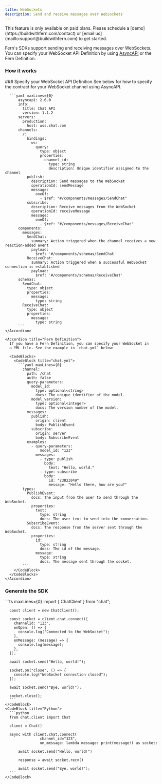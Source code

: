 ```yaml
---
title: WebSockets
description: Send and receive messages over WebSockets
---
```


<Warning title='Pro Feature'>
  This feature is only available on paid plans. Please schedule a [demo](https://buildwithfern.com/contact) 
  or [email us](mailto:support@buildwithfern.com) to get started. 
</Warning>

Fern's SDKs support sending and receiving messages over WebSockets. You can specify 
your WebSocket API Definition by using [AsyncAPI](https://www.asyncapi.com/en) or 
the Fern Definition. 

### How it works

<Steps>
  ### Specify your WebSocket API Definition

  <AccordionGroup>
    <Accordion title="AsyncAPI">
      See below for how to specify the contract for your WebSocket channel 
      using AsyncAPI.

      ```yaml maxLines={0}
          asyncapi: 2.6.0
          info:
            title: Chat API
            version: 1.1.2
          servers:
            production:
              host: wss.chat.com
          channels:
            /:
              bindings:
                ws:
                  query:
                    type: object
                    properties:
                      channel_id:
                        type: string
                        description: Unique identifier assigned to the channel
              publish:
                description: Send messages to the WebSocket
                operationId: sendMessage
                message:
                  oneOf:
                    - $ref: "#/components/messages/SendChat"
              subscribe:
                description: Receive messages from the WebSocket
                operationId: receiveMessage
                message:
                  oneOf:
                    - $ref: "#/components/messages/ReceiveChat"
          components:
            messages:
              SendChat:
                summary: Action triggered when the channel receives a new reaction-added event
                payload:
                  $ref: '#/components/schemas/SendChat'
              ReceiveChat:
                summary: Action triggered when a successful WebSocket connection is established
                payload:
                  $ref: '#/components/schemas/ReceiveChat'
          schemas:
            SendChat:
              type: object
              properties:
                message:
                  type: string
            ReceiveChat:
              type: object
              properties:
                message:
                  type: string
          ```
    </Accordion>

    <Accordion title="Fern Definition">
      If you have a Fern Definition, you can specify your WebSocket in 
      a YML file. See the example in `chat.yml` below:

      <CodeBlocks>
        <CodeBlock title="chat.yml">
          ```yaml maxLines={0}
            channel:
              path: /chat
              auth: false
              query-parameters:
                model_id:
                  type: optional<string>
                  docs: The unique identifier of the model.
                model_version:
                  type: optional<integer>
                  docs: The version number of the model.
              messages:
                publish:
                  origin: client
                  body: PublishEvent
                subscribe:
                  origin: server
                  body: SubscribeEvent
              examples: 
                - query-parameters: 
                    model_id: "123"
                  messages: 
                    - type: publish
                      body:
                        text: "Hello, world."
                    - type: subscribe
                      body: 
                        id: "23823049"
                        message: "Hello there, how are you?"
            types:
              PublishEvent:
                docs: The input from the user to send through the WebSocket. 
                properties: 
                  text: 
                    type: string
                    docs: The user text to send into the conversation. 
              SubscribeEvent:
                docs: The response from the server sent through the WebSocket.
                properties: 
                  id: 
                    type: string
                    docs: The id of the message. 
                  message:
                    type: string
                    docs: The message sent through the socket. 
            ```
        </CodeBlock>
      </CodeBlocks>
    </Accordion>
  </AccordionGroup>

  ### Generate the SDK

  <CodeBlocks>
    <CodeBlock title="TypeScript">
      ```ts maxLines={0}
      import { ChatClient } from "chat";

      const client = new ChatClient();

      const socket = client.chat.connect({
        channelId: "123",
        onOpen: () => {
          console.log("Connected to the WebSocket");
        },
        onMessage: (message) => {
          console.log(message);
        },
      });

      await socket.send("Hello, world!");

      socket.on("close", () => {
        console.log("WebSocket connection closed");
      });

      await socket.send("Bye, world!");

      socket.close();
      ```
    </CodeBlock>
    <CodeBlock title="Python">
      ```python
      from chat.client import Chat  

      client = Chat()

      async with client.chat.connect(
                    channel_id="123", 
                    on_message: lambda message: print(message)) as socket:
        
          await socket.send("Hello, world!")

          response = await socket.recv()

          await socket.send("Bye, world!");
      ```
    </CodeBlock>
  </CodeBlocks>
</Steps>